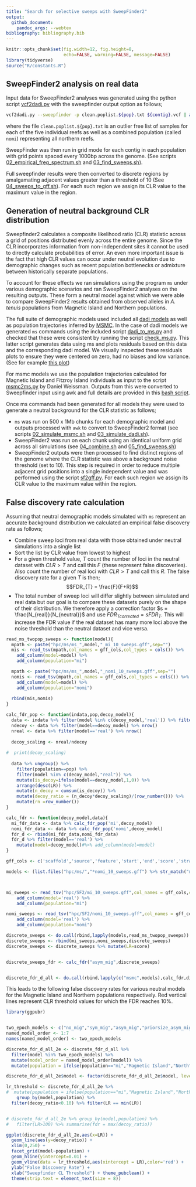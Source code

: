 ```yaml
---
title: "Search for selective sweeps with SweepFinder2"
output:
  github_document:
    pandoc_args: --webtex
bibliography: bibliography.bib
---
```


```r
knitr::opts_chunk$set(fig.width=12, fig.height=8,
                      echo=FALSE, warning=FALSE, message=FALSE)
library(tidyverse)
source("R/constants.R")
```

## SweepFinder2 analysis on real data

Input data for SweepFinder2 analyses was generated using the python script [vcf2dadi.py](bin/vcf2dadi.py) with the sweepfinder output option as follows;
```bash
vcf2dadi.py --sweepfinder -p clean.poplist.${pop}.txt ${contig}.vcf | awk '$2>0' > ${pop}/${contig}.af
```
where the file `clean.poplist.${pop}.txt` is an outlier free list of samples for each of the five individual reefs as well as a combined population (called `nomi`) representing all northern reefs.  

SweepFinder was then run in grid mode for each contig in each population with grid points spaced every 1000bp across the genome. (See scripts [02_empirical_freq_spectrum.sh](hpc/SF2/02_empirical_freq_spectrum.sh) and [03_find_sweeps.sh](hpc/SF2/03_find_sweeps.sh)).

Full sweepfinder results were then converted to discrete regions by amalgamating adjacent values greater than a threshold of 10 (See [04_sweeps_to_gff.sh](hpc/SF2/04_sweeps_to_gff.sh)).  For each such region we assign its CLR value to the maximum value in the region.

## Generation of neutral background CLR distribution

Sweepfinder2 calculates a composite likelihood ratio (CLR) statistic across a grid of positions distributed evenly across the entire genome.  Since the CLR incorporates information from non-independent sites it cannot be used to directly calculate probabilities of error.  An even more important issue is the fact that high CLR values can occur under neutral evolution due to demographic changes such as recent population bottlenecks or admixture between historically separate populations.

To account for these effects we ran simulations using the program `ms` under various demographic scenarios and ran SweepFinder2 analyses on the resulting outputs. These form a neutral model against which we were able to compare SweepFinder2 results obtained from observed alleles in _A. tenuis_ populations from Magnetic Island and Northern populations.

The full suite of demographic models used included all [dadi models](04_dadi.md) as well as population trajectories inferred by [MSMC](03_msmc.md). In the case of dadi models we generated `ms` commands using the included script [dadi_to_ms.py](hpc/ddadi/dadi_to_ms.py) and checked that these were consistent by running the script [check_ms.py](hpc/dadi/check_ms.py).  This latter script generates data using ms and plots residuals based on this data and the corresponding dadi model.  We visually inspected these residuals plots to ensure they were centered on zero, had no biases and low variance. (See for example [this plot](hpc/dadi/mscore_residuals/isolation_asym_mig.png))

For msmc models we use the population trajectories calculated for Magnetic Island and Fitzroy Island individuals as input to the script [msmc2ms.py](hpc/ms/msmc2ms.py) by Daniel Weissman.  Outputs from this were converted to Sweepfinder input using awk and full details are provided in this [bash script](hpc/ms/02_simulate_msmc.sh).

Once ms commands had been generated for all models they were used to generate a neutral background for the CLR statistic as follows;

- `ms` was run on 500 x 1Mb chunks for each demographic model and outputs processed with `awk` to convert to SweepFinder2 format (see scripts [02_simulate_msmc.sh](hpc/ms/02_simulate_msmc.sh) and [03_simulate_dadi.sh](hpc/ms/03_simulate_dadi.sh)). 
- SweepFinder2 was run on each chunk using an identical uniform grid across all simulations (see [04_combine.sh](hpc/ms/04_combine.sh) and [05_find_sweeps.sh](hpc/ms/05_find_sweeps.sh))
- SweepFinder2 outputs were then processed to find distinct regions of the genome where the CLR statistic was above a background noise threshold (set to 10).  This step is required in order to reduce multiple adjacent grid positions into a single independent value and was performed using the script [sf2gff.py](bin/sf2gff.py).  For each such region we assign its CLR value to the maximum value within the region.

## False discovery rate calculation

Assuming that neutral demographic models simulated with `ms` represent an accurate background distribution we calculated an empirical false discovery rate as follows; 

- Combine sweep loci from real data with those obtained under neutral simulations into a single list
- Sort the list by CLR value from lowest to highest
- For a given threshold value, $T$ count the number of loci in the neutral dataset with $CLR>T$ and call this $F$ (these represent false discoveries). Also count the number of real loci with $CLR>T$ and call this $R$.  The false discovery rate for a given $T$ is then;
$$FDR_{T} = \frac{F}{F+R}$$
- The total number of sweep loci will differ slightly between simulated and real data but our goal is to compare these datasets purely on the shape of their distribution.  We therefore apply a correction factor $s = \frac{N_{real}}{N_{neutral}}$ and use $FDR_{T corrected}=s FDR_{T}$. This will increase the FDR value if the real dataset has many more loci above the noise threshold than the neutral dataset and vice versa. 

```r
read_ms_twopop_sweeps <- function(model){
  mpath <- paste("hpc/ms/ms_",model,"_mi_10_sweeps.gff",sep="")
  mis <- read_tsv(mpath,col_names = gff_cols,col_types = cols()) %>% 
    add_column(model=model) %>% 
    add_column(population="mi")

  mpath <- paste("hpc/ms/ms_",model,"_nomi_10_sweeps.gff",sep="")  
  nomis <- read_tsv(mpath,col_names = gff_cols,col_types = cols()) %>% 
    add_column(model=model) %>% 
    add_column(population="nomi")
    
  rbind(mis,nomis)
}

calc_fdr_pop <- function(indata,pop,decoy_model){
  data <- indata %>% filter(model %in% c(decoy_model,'real')) %>% filter(population==pop)
  ndecoy <- data %>% filter(model==decoy_model) %>% nrow()
  nreal <- data %>% filter(model=='real') %>% nrow()
  
  decoy_scaling <- nreal/ndecoy
  
#  print(decoy_scaling)
  
  data %>% ungroup() %>% 
    filter(population==pop) %>% 
    filter(model %in% c(decoy_model,"real")) %>% 
    mutate(is_decoy=ifelse(model==decoy_model,1,0)) %>% 
    arrange(desc(LR)) %>% 
    mutate(n_decoy = cumsum(is_decoy)) %>% 
    mutate(decoy_ratio = (n_decoy*decoy_scaling)/(row_number())) %>% 
    mutate(rn =row_number())
}

calc_fdr <- function(decoy_model,data){
  mi_fdr_data <- data %>% calc_fdr_pop('mi',decoy_model)
  nomi_fdr_data <- data %>% calc_fdr_pop('nomi',decoy_model)
  fdr_d <- rbind(mi_fdr_data,nomi_fdr_data)
  fdr_d %>% filter(model=='real') %>% 
    mutate(model=decoy_model)#%>% add_column(model=model)
}
```


```r
gff_cols <- c('scaffold','source','feature','start','end','score','strand','phase','attributes')

models <- (list.files("hpc/ms/","*nomi_10_sweeps.gff") %>% str_match("ms_(.*)_nomi"))[,2]



mi_sweeps <- read_tsv("hpc/SF2/mi_10_sweeps.gff",col_names = gff_cols,col_types = cols()) %>% 
    add_column(model='real') %>% 
    add_column(population="mi")

nomi_sweeps <- read_tsv("hpc/SF2/nomi_10_sweeps.gff",col_names = gff_cols,col_types = cols()) %>% 
    add_column(model='real') %>% 
    add_column(population="nomi")

discrete_sweeps <- do.call(rbind,lapply(models,read_ms_twopop_sweeps))
discrete_sweeps <- rbind(mi_sweeps,nomi_sweeps,discrete_sweeps)
discrete_sweeps <- discrete_sweeps %>% mutate(LR=score)


discrete_sweeps_fdr <- calc_fdr("asym_mig",discrete_sweeps)


discrete_fdr_d_all <- do.call(rbind,lapply(c("msmc",models),calc_fdr,discrete_sweeps))
```

This leads to the following false discovery rates for various neutral models for the Magnetic Island and Northern populations respectively. Red vertical lines represent CLR threshold values for which the FDR reaches 10%.

```r
library(ggpubr)


two_epoch_models <- c("no_mig","sym_mig","asym_mig","priorsize_asym_mig","asym_mig_size","isolation_asym_mig","msmc")
named_model_order <- 1:7
names(named_model_order) <- two_epoch_models

discrete_fdr_d_all_2e <- discrete_fdr_d_all %>% 
  filter(model %in% two_epoch_models) %>% 
  mutate(model_order = named_model_order[model]) %>% 
  mutate(population = ifelse(population=="mi","Magnetic Island","North"))

discrete_fdr_d_all_2e$model <- factor(discrete_fdr_d_all_2e$model, levels = two_epoch_models)

lr_threshold <- discrete_fdr_d_all_2e %>% 
#  mutate(population = ifelse(population=="mi","Magnetic Island","North")) %>% 
    group_by(model,population) %>% 
  filter(decoy_ratio<0.10) %>% filter(LR == min(LR)) 


# discrete_fdr_d_all_2e %>% group_by(model,population) %>% 
#   filter(LR>100) %>% summarise(fdr = max(decoy_ratio))

ggplot(discrete_fdr_d_all_2e,aes(x=LR)) + 
  geom_line(aes(y=decoy_ratio)) + 
  xlim(0,250) + 
  facet_grid(model~population) +
  geom_hline(yintercept=0.01) + 
  geom_vline(data = lr_threshold,aes(xintercept = LR),color='red') +
  ylab("False Discovery Rate") +
  xlab("Sweepfinder CL Threshold") + theme_pubclean() +
  theme(strip.text = element_text(size = 8))
```



